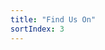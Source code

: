 ```yaml
---
title: "Find Us On"
sortIndex: 3
---
```



<div
  style={{
    display: "grid",
    justifyItems: "center",
    textAlign: "center",
    gap: "1rem",
  }}
>
  <SocialMediaButton
    href="https://twitter.com/FurtherSouthUK"
    alt="X logo"
    side="left"
    src={XLogo}
    text="X (Twitter)"
  />
  <SocialMediaButton
    href="https://bsky.app/profile/furthersouth.bsky.social"
    alt="Bluesky logo"
    side="right"
    src={BskyLogo}
    text="Bluesky"
  />
  <SocialMediaButton
    href="https://t.me/furthersouth"
    alt="Telegram logo"
    side="left"
    src={TelegramLogo}
    text="Telegram Announcments"
  />
  <SocialMediaButton
    href="https://t.me/+hdsw3zXaW14zZjk0"
    alt="Telegram logo"
    side="right"
    src={TelegramLogo}
    text="Telegram Chat"
  />
  <SocialMediaButton
    href="https://discord.com/invite/jCmAnhBDXx"
    alt="Discord logo"
    side="left"
    src={DiscordLogo}
    text="Discord"
  />
  <SocialMediaButton
    href="https://discord.com/invite/jCmAnhBDXx"
    alt="Instagram logo"
    side="right"
    src={InstagramLogo}
    text="Instagram"
  />
</div>
